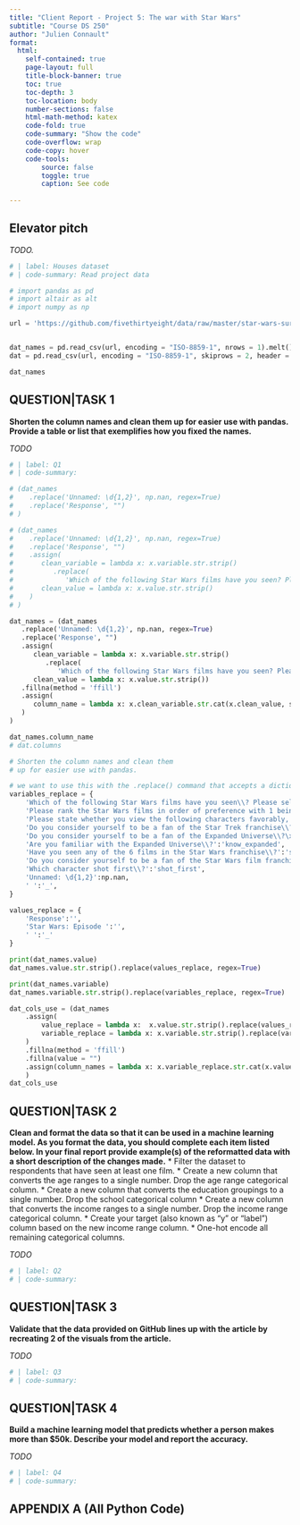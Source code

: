 ```yaml
---
title: "Client Report - Project 5: The war with Star Wars"
subtitle: "Course DS 250"
author: "Julien Connault"
format:
  html:
    self-contained: true
    page-layout: full
    title-block-banner: true
    toc: true
    toc-depth: 3
    toc-location: body
    number-sections: false
    html-math-method: katex
    code-fold: true
    code-summary: "Show the code"
    code-overflow: wrap
    code-copy: hover
    code-tools:
        source: false
        toggle: true
        caption: See code
    
---
```


## Elevator pitch
_TODO._

```python
# | label: Houses dataset
# | code-summary: Read project data

# import pandas as pd 
# import altair as alt
# import numpy as np

url = 'https://github.com/fivethirtyeight/data/raw/master/star-wars-survey/StarWars.csv'


dat_names = pd.read_csv(url, encoding = "ISO-8859-1", nrows = 1).melt()
dat = pd.read_csv(url, encoding = "ISO-8859-1", skiprows = 2, header = None )
```

```python
dat_names
```

## QUESTION|TASK 1
__Shorten the column names and clean them up for easier use with pandas. Provide a table or list that exemplifies how you fixed the names.__

_TODO_

```python
# | label: Q1
# | code-summary: 

# (dat_names
#    .replace('Unnamed: \d{1,2}', np.nan, regex=True)
#    .replace('Response', "")
# )

# (dat_names
#    .replace('Unnamed: \d{1,2}', np.nan, regex=True)
#    .replace('Response', "")
#    .assign(
#       clean_variable = lambda x: x.variable.str.strip()
#          .replace(
#             'Which of the following Star Wars films have you seen? Please select all that apply.','seen'),
#       clean_value = lambda x: x.value.str.strip()
#    )
# )

dat_names = (dat_names
   .replace('Unnamed: \d{1,2}', np.nan, regex=True)
   .replace('Response', "")
   .assign(
      clean_variable = lambda x: x.variable.str.strip()
         .replace(
            'Which of the following Star Wars films have you seen? Please select all that apply.','seen'),
      clean_value = lambda x: x.value.str.strip())
   .fillna(method = 'ffill')
   .assign(
      column_name = lambda x: x.clean_variable.str.cat(x.clean_value, sep = "__"),
   )
)
```
```python
dat_names.column_name
# dat.columns 


```
```python
# Shorten the column names and clean them 
# up for easier use with pandas.

# we want to use this with the .replace() command that accepts a dictionary.
variables_replace = {
    'Which of the following Star Wars films have you seen\\? Please select all that apply\\.':'seen',
    'Please rank the Star Wars films in order of preference with 1 being your favorite film in the franchise and 6 being your least favorite film.':'rank',
    'Please state whether you view the following characters favorably, unfavorably, or are unfamiliar with him/her.':'view',
    'Do you consider yourself to be a fan of the Star Trek franchise\\?':'star_trek_fan',
    'Do you consider yourself to be a fan of the Expanded Universe\\?\x8cæ':'expanded_fan',
    'Are you familiar with the Expanded Universe\\?':'know_expanded',
    'Have you seen any of the 6 films in the Star Wars franchise\\?':'seen_any',
    'Do you consider yourself to be a fan of the Star Wars film franchise\\?':'star_wars_fans',
    'Which character shot first\\?':'shot_first',
    'Unnamed: \d{1,2}':np.nan,
    ' ':'_',
}

values_replace = {
    'Response':'',
    'Star Wars: Episode ':'',
    ' ':'_'
}


```
```python
print(dat_names.value)
dat_names.value.str.strip().replace(values_replace, regex=True)


```
```python
print(dat_names.variable)
dat_names.variable.str.strip().replace(variables_replace, regex=True)


```
```python

dat_cols_use = (dat_names
    .assign(
        value_replace = lambda x:  x.value.str.strip().replace(values_replace, regex=True),
        variable_replace = lambda x: x.variable.str.strip().replace(variables_replace, regex=True)
    )
    .fillna(method = 'ffill')
    .fillna(value = "")
    .assign(column_names = lambda x: x.variable_replace.str.cat(x.value_replace, sep = "__").str.strip('__').str.lower())
    )
dat_cols_use

```


## QUESTION|TASK 2
__Clean and format the data so that it can be used in a machine learning model. As you format the data, you should complete each item listed below. In your final report provide example(s) of the reformatted data with a short description of the changes made.__
*   Filter the dataset to respondents that have seen at least one film.
*   Create a new column that converts the age ranges to a single number. Drop the age range categorical column.
*   Create a new column that converts the education groupings to a single number. Drop the school categorical column
*   Create a new column that converts the income ranges to a single number. Drop the income range categorical column.
*   Create your target (also known as “y” or “label”) column based on the new income range column.
*   One-hot encode all remaining categorical columns.

_TODO_

```python
# | label: Q2
# | code-summary: 
```


## QUESTION|TASK 3
__Validate that the data provided on GitHub lines up with the article by recreating 2 of the visuals from the article.__

_TODO_


```python
# | label: Q3
# | code-summary: 
```

## QUESTION|TASK 4
__Build a machine learning model that predicts whether a person makes more than $50k. Describe your model and report the accuracy.__

_TODO_

```python
# | label: Q4
# | code-summary: 

```

## APPENDIX A (All Python Code)

```python
```
```

```
```
```
